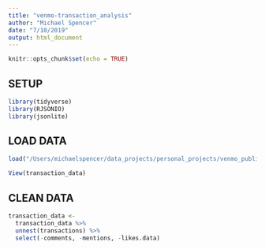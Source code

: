 ```yaml
---
title: "venmo-transaction_analysis"
author: "Michael Spencer"
date: "7/10/2019"
output: html_document
---
```


```r
knitr::opts_chunk$set(echo = TRUE)
```

## SETUP
```r
library(tidyverse)
library(RJSONIO)
library(jsonlite)
```

## LOAD DATA
```r
load("/Users/michaelspencer/data_projects/personal_projects/venmo_public_transactions/data/all_transactions.rdata")

View(transaction_data)
```

## CLEAN DATA
```r
transaction_data <-
  transaction_data %>% 
  unnest(transactions) %>% 
  select(-comments, -mentions, -likes.data)
```

